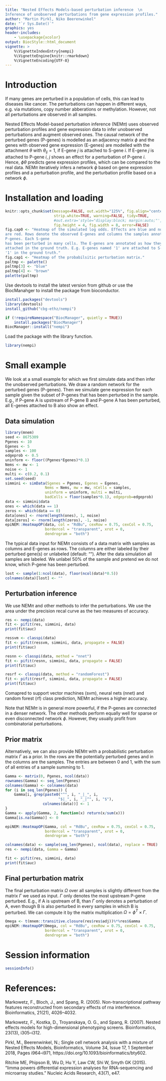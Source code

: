 ```yaml
---
title: "Nested Effects Models-based perturbation inference  \n
Inference of unobserved perturbations from gene expression profiles."
author: "Martin Pirkl, Niko Beerenwinkel"
date: "`r Sys.Date()`"
graphics: yes
header-includes:
    - \usepackage{xcolor}
output: BiocStyle::html_document
vignette: >
    %\VignetteIndexEntry{nempi}
    %\VignetteEngine{knitr::rmarkdown}
    %\VignetteEncoding{UTF-8}
---
```


# Introduction

If many genes are perturbed in a population of cells, this can lead to
diseases like cancer. The perturbations can happen in different ways,
e.g. via mutations, copy number abberations or methylation. However,
not all perturbations are observed in all samples.

Nested Effects Model-based perturbation inference (NEM$\pi$) uses
observed perturbation profiles and gene expression data to infer
unobserved perturbations and augment observed ones. The causal 
network of the perturbed genes
(P-genes) is modelled as an adjacency matrix $\phi$ and the genes with
observed gene expression (E-genes) are modelled with the attachment
$\theta$ with $\theta_{ij}=1$, if E-gene $j$ is attached to 
S-gene $i$. If E-gene $j$ is attached to P-gene $i$, $j$ shows an effect
for a perturbation of P-gene $i$. Hence, $\phi\theta$ predicts gene 
expression profiles, which can be compared to the real 
data. NEM$\pi$ iteratively infers a network $\phi$ based on 
gene expression profiles and a perturbation profile, and the 
perturbation profile based on a network $\phi$.

# Installation and loading
```r
knitr::opts_chunk$set(message=FALSE, out.width="125%", fig.align="center",
                      strip.white=TRUE, warning=FALSE, tidy=TRUE,
                      #out.extra='style="display:block; margin:auto;"',
                      fig.height = 4, fig.width = 8, error=FALSE)
fig.cap0 <- "Heatmap of the simulated log odds. Effects are blue and no effects
are red. Rows denote the observed E-genes and columns the samples annoted by
P-genes. Each S-gene
has been perturbed in many cells. The E-genes are annotated as how they are
attached in the ground truth. E.g. E-genes named '1' are attached to S-gene
'1' in the ground truth."
fig.cap1 <- "Heatmap of the probabilsitic perturbation matrix."
paltmp <- palette()
paltmp[3] <- "blue"
paltmp[4] <- "brown"
palette(paltmp)
```

Use devtools to install the latest version from github or use the
BiocManahger to install the package from bioconductor.

```r
install.packages("devtools")
library(devtools)
install_github("cbg-ethz/nempi")

if (!requireNamespace("BiocManager", quietly = TRUE))
    install.packages("BiocManager")
BiocManager::install("nempi")
```
Load the package with the library function.
```r
library(nempi)
```

# Small example

We look at a small example for which we first simulate data and then
infer the unobserved perturbations. We draw a random network for the
perturbed genes (P-genes). Then we simulate gene expression for each
sample given the subset of P-genes that has been perturbed in the
sample. E.g., if P-gene A is upstream of P-gene B and P-gene A has
been perturbed, all E-genes attached to B also show an effect.

## Data simulation

```r
library(mnem)
seed <- 8675309
Pgenes <- 10
Egenes <- 5
samples <- 100
edgeprob <- 0.5
uninform <- floor((Pgenes*Egenes)*0.1)
Nems <- mw <- 1
noise <- 1
multi <- c(0.2, 0.1)
set.seed(seed)    
simmini <- simData(Sgenes = Pgenes, Egenes = Egenes,
                  Nems = Nems, mw = mw, nCells = samples,
                  uninform = uninform, multi = multi,
                  badCells = floor(samples*0.1), edgeprob=edgeprob)
data <- simmini$data
ones <- which(data == 1)
zeros <- which(data == 0)
data[ones] <- rnorm(length(ones), 1, noise)
data[zeros] <- rnorm(length(zeros), -1, noise)
epiNEM::HeatmapOP(data, col = "RdBu", cexRow = 0.75, cexCol = 0.75,
                  bordercol = "transparent", xrot = 0,
                  dendrogram = "both")
```
The typical data input for NEM$\pi$ consists of a data matrix with
samples as columns and E-genes as rows. The
columns are either labeled by their perturbed gene(s)
or unlabeled (default: ""). After the data
simulation all samples are labeled. We unlabel $50\%$
of the sample and pretend we do not know, which P-gene
has been perturbed.              

```r
lost <- sample(1:ncol(data), floor(ncol(data)*0.5))
colnames(data)[lost] <- ""
```

## Perturbation inference

We use NEM$\pi$ and other methods to infer the perturbations. We 
use the area under the precision recal curve as the two measures of accuracy.

```r
res <- nempi(data)
fit <- pifit(res, simmini, data)
print(fit$auc)

ressvm <- classpi(data)
fit <- pifit(ressvm, simmini, data, propagate = FALSE)
print(fit$auc)

resnn <- classpi(data, method = "nnet")
fit <- pifit(resnn, simmini, data, propagate = FALSE)
print(fit$auc)

resrf <- classpi(data, method = "randomForest")
fit <- pifit(resrf, simmini, data, propagate = FALSE)
print(fit$auc)
```

Comapred to support vector machines (svm), neural nets (nnet) and
random forest (rf) class prediction, NEM$\pi$ achieves a higher
accuracy.
                  
Note that NEM$\pi$ is in general more powerful, if the P-genes are 
connected in a denser network. The other methods perform equally well 
for sparse or even disconnected network $\phi$. However, they usually 
profit from combinatorial perturbations.

## Prior matrix

Alternatively, we can also provide NEM$\pi$ with a probabilistic
perturbation matrix $\Gamma$ as a prior. In the rows are the potentially
perturbed
genes and in the columns are the samples. The entries are between $0$
and $1$, with the sum of all entries of a sample summing to $1$.

```r
Gamma <- matrix(0, Pgenes, ncol(data))
rownames(Gamma) <- seq_len(Pgenes)
colnames(Gamma) <- colnames(data)
for (i in seq_len(Pgenes)) {
    Gamma[i, grep(paste0("^", i, "_|_", i,
                        "$|_", i, "_|^", i, "$"),
                 colnames(data))] <- 1
}
Gamma <- apply(Gamma, 2, function(x) return(x/sum(x)))
Gamma[is.na(Gamma)] <- 0

epiNEM::HeatmapOP(Gamma, col = "RdBu", cexRow = 0.75, cexCol = 0.75,
                  bordercol = "transparent", xrot = 0,
                  dendrogram = "both")

colnames(data) <- sample(seq_len(Pgenes), ncol(data), replace = TRUE)
res <- nempi(data, Gamma = Gamma)

fit <- pifit(res, simmini, data)
print(fit$auc)
```

## Final perturbation matrix

The final perturbation matrix $\Omega$ over all samples is slightly 
different from the matrix $\Gamma$ we used as input. $\Gamma$ only denotes 
the most upstream P-gene perturbed. E.g., if A is upstream of B, than 
$\Gamma$ only denotes a perturbation of A, even though B is also perturbed 
in every samples in which B is perturbed. We can compute it by the 
matrix multiplication $\Omega = \phi^T \times \Gamma$.

```r
Omega <- t(mnem::transitive.closure(res$res$adj))%*%res$Gamma
epiNEM::HeatmapOP(Omega, col = "RdBu", cexRow = 0.75, cexCol = 0.75,
                  bordercol = "transparent", xrot = 0,
                  dendrogram = "both")
```

# Session information

```r
sessionInfo()
```

# References:

Markowetz, F., Bloch, J., and Spang, R. (2005). Non-transcriptional
pathway features reconstructed from secondary effects
of rna interference. Bioinformatics, 21(21), 4026–4032.

Markowetz, F., Kostka, D., Troyanskaya, O. G., and Spang, R. (2007).
Nested effects models for high-dimensional phenotyping
screens. Bioinformatics, 23(13), i305–i312.

Pirkl, M., Beerenwinkel, N.; Single cell network analysis with a mixture
of Nested Effects Models, Bioinformatics, Volume 34, Issue 17, 1 September
2018,
Pages i964–i971, https://doi.org/10.1093/bioinformatics/bty602.

Ritchie ME, Phipson B, Wu D, Hu Y, Law CW, Shi W, Smyth GK (2015).
“limma powers differential expression analyses for RNA-sequencing and
microarray studies.” Nucleic Acids Research, 43(7), e47.

